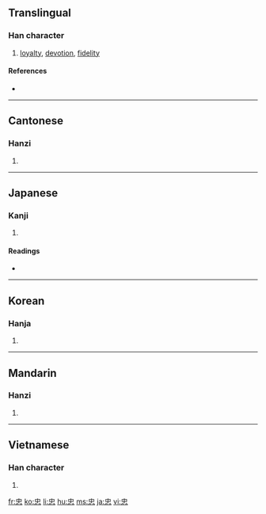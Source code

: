 ==Translingual==

===Han character===
{{Han char|rn=61|rad=心|as=04|sn=7|four=5033<sub>6</sub>|canj=中心 (LP)}}

# [[loyalty]], [[devotion]], [[fidelity]]

====References====
* {{Han ref|kx=0377.130|dkj=10353|dj=0704.060|hdz=42273.150|uh=5FE0|ud=24544|bh=A9BE|bd=43454}}

----

==Cantonese==

===Hanzi===
{{yue-hanzi|jyut=|y=[[jung1]]}}

# {{defn|Cantonese|sort=心04}}

----

==Japanese==

===Kanji===
{{ja-kanji|grade=6|rs=心04}}

# {{defn|Japanese}}

====Readings====
* {{ja-readings|on=[[ちゅう]] (chū)|kun=[[まごころ]] (magokoro)}}

----

==Korean==

===Hanja===
{{ko-hanja|hangeul=충|eumhun=|rv=chung|mr=ch'ung|y=chwung}}

# {{defn|Korean|sort=心04}}

----

==Mandarin==

===Hanzi===
{{cmn-hanzi|pin=[[zhōng]] ([[zhong1]])|wg=chung<sup>1</sup>}}

# {{defn|Mandarin|sort=心04}}

----

==Vietnamese==

===Han character===
{{vi-hantu|[[trung]]|rs=心04}}

# {{defn|Vietnamese|sort=心04}}

[[fr:忠]]
[[ko:忠]]
[[li:忠]]
[[hu:忠]]
[[ms:忠]]
[[ja:忠]]
[[vi:忠]]